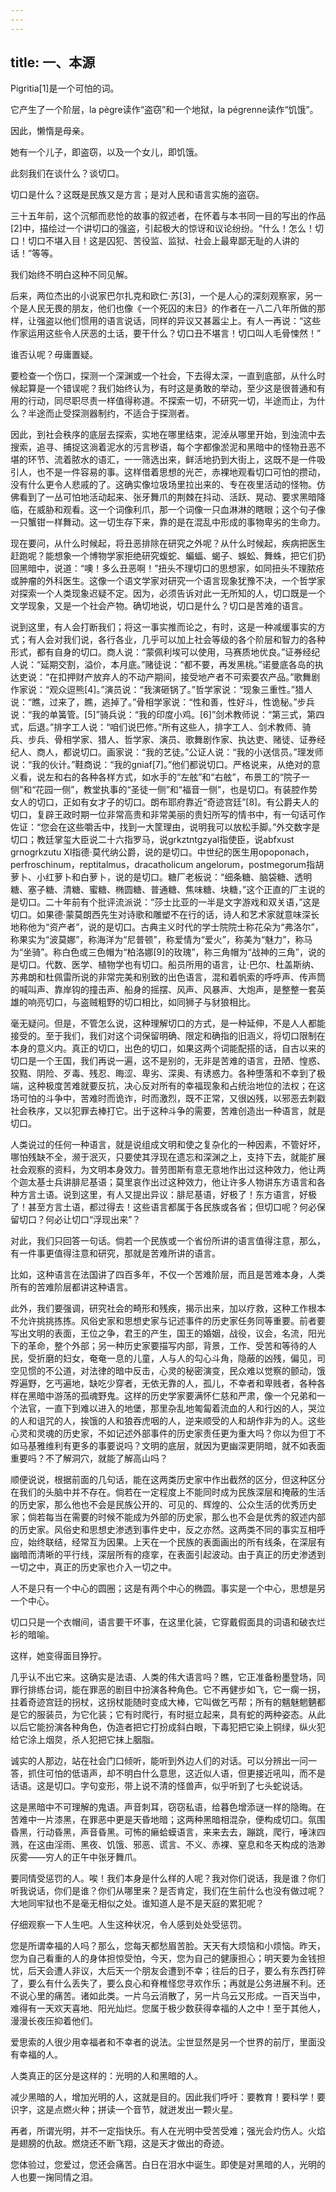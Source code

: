 ```yaml
---
---
---
```

title: 一、本源
---




Pigritia[1]是一个可怕的词。

它产生了一个阶层，la pègre读作“盗窃”和一个地狱，la pégrenne读作“饥饿”。

因此，懒惰是母亲。

她有一个儿子，即盗窃，以及一个女儿，即饥饿。

此刻我们在谈什么？谈切口。

切口是什么？这既是民族又是方言；是对人民和语言实施的盗窃。

三十五年前，这个沉郁而悲怆的故事的叙述者，在怀着与本书同一目的写出的作品[2]中，描绘过一个讲切口的强盗，引起极大的惊讶和议论纷纷。“什么！怎么！切口！切口不堪入目！这是囚犯、苦役监、监狱、社会上最卑鄙无耻的人讲的话！”等等。

我们始终不明白这种不同见解。

后来，两位杰出的小说家巴尔扎克和欧仁·苏[3]，一个是人心的深刻观察家，另一个是人民无畏的朋友，他们也像《一个死囚的末日》的作者在一八二八年所做的那样，让强盗以他们惯用的语言说话，同样的异议又甚嚣尘上。有人一再说：“这些作家运用这些令人厌恶的土话，要干什么？切口丑不堪言！切口叫人毛骨悚然！”

谁否认呢？毋庸置疑。

要检查一个伤口，探测一个深渊或一个社会，下去得太深，一直到底部，从什么时候起算是一个错误呢？我们始终认为，有时这是勇敢的举动，至少这是很普通和有用的行动，同尽职尽责一样值得称道。不探索一切，不研究一切，半途而止，为什么？半途而止受探测器制约，不适合于探测者。

因此，到社会秩序的底层去探索，实地在哪里结束，泥淖从哪里开始，到浊流中去搜索，追寻、捕捉这淌着泥水的污言秽语，每个字都像淤泥和黑暗中的怪物丑恶不堪的环节、流着脓水的语汇，一一筛选出来，鲜活地扔到大街上，这既不是一件吸引人，也不是一件容易的事。这样借着思想的光芒，赤裸地观看切口可怕的攒动，没有什么更令人悲戚的了。这确实像垃圾场里拉出来的、专在夜里活动的怪物。仿佛看到了一丛可怕地活动起来、张牙舞爪的荆棘在抖动、活跃、晃动、要求黑暗降临，在威胁和观看。这一个词像利爪，那一个词像一只血淋淋的瞎眼；这个句子像一只蟹钳一样舞动。这一切生存下来，靠的是在混乱中形成的事物卑劣的生命力。

现在要问，从什么时候起，将丑恶排除在研究之外呢？从什么时候起，疾病把医生赶跑呢？能想象一个博物学家拒绝研究蝮蛇、蝙蝠、蝎子、蜈蚣、舞蛛，把它们扔回黑暗中，说道：“噢！多么丑恶啊！”扭头不理切口的思想家，如同扭头不理脓疮或肿瘤的外科医生。这像一个语文学家对研究一个语言现象犹豫不决，一个哲学家对探索一个人类现象迟疑不定。因为，必须告诉对此一无所知的人，切口既是一个文学现象，又是一个社会产物。确切地说，切口是什么？切口是苦难的语言。

说到这里，有人会打断我们；将这一事实推而论之，有时，这是一种减缓事实的方式；有人会对我们说，各行各业，几乎可以加上社会等级的各个阶层和智力的各种形式，都有自身的切口。商人说：“蒙佩利埃可以使用，马赛质地优良。”证券经纪人说：“延期交割，溢价，本月底。”赌徒说：“都不要，再发黑桃。”诺曼底各岛的执达吏说：“在扣押财产放弃人的不动产期间，接受地产者不可索要农产品。”歌舞剧作家说：“观众逗熊[4]。”演员说：“我演砸锅了。”哲学家说：“现象三重性。”猎人说：“瞧，过来了，瞧，逃掉了。”骨相学家说：“性和善，性好斗，性诡秘。”步兵说：“我的单簧管。[5]”骑兵说：“我的印度小鸡。[6]”剑术教师说：“第三式，第四式，后退。”排字工人说：“咱们说巴修。”所有这些人，排字工人、剑术教师、骑兵、步兵、骨相学家、猎人、哲学家、演员、歌舞剧作家、执达吏、赌徒、证券经纪人、商人，都说切口。画家说：“我的艺徒。”公证人说：“我的小送信员。”理发师说：“我的伙计。”鞋商说：“我的gniaf[7]。”他们都说切口。严格说来，从绝对的意义看，说左和右的各种各样方式，如水手的“左舷”和“右舷”，布景工的“院子一侧”和“花园一侧”，教堂执事的“圣徒一侧”和“福音一侧”，也是切口。有装腔作势女人的切口，正如有女才子的切口。朗布耶府靠近“奇迹宫廷”[8]。有公爵夫人的切口，复辟王政时期一位非常高贵和非常美丽的贵妇所写的情书中，有一句话可作佐证：“您会在这些嚼舌中，找到一大筐理由，说明我可以放松手脚。”外交数字是切口；教廷掌玺大臣说二十六指罗马，说grkztntgzyal指使臣，说abfxust grnogrkzutu Ⅺ指德·莫代纳公爵，说的是切口。中世纪的医生用opoponach，perfroschinum，reptitalmus，dracatholicum angelorum，postmegorum指胡萝卜、小红萝卜和白萝卜，说的是切口。糖厂老板说：“细条糖、脑袋糖、透明糖、塞子糖、清糖、蜜糖、椭圆糖、普通糖、焦味糖、块糖，”这个正直的厂主说的是切口。二十年前有个批评流派说：“莎士比亚的一半是文字游戏和双关语，”这是切口。如果德·蒙莫朗西先生对诗歌和雕塑不在行的话，诗人和艺术家就意味深长地称他为“资产者”，说的是切口。古典主义时代的学士院院士称花朵为“弗洛尔”，称果实为“波莫娜”，称海洋为“尼普顿”，称爱情为“爱火”，称美为“魅力”，称马为“坐骑”。称白色或三色帽为“柏洛娜[9]的玫瑰”，称三角帽为“战神的三角”，说的是切口。代数、医学、植物学也有切口。船员所用的语言，让·巴尔、杜盖斯纳、苏弗朗和杜佩雷所说的非常完美和别致的出色语言，混和着帆索的呼呼声、传声筒的喊叫声、靠岸钩的撞击声、船身的摇摆、风声、风暴声、大炮声，是整整一套英雄的响亮切口，与盗贼粗野的切口相比，如同狮子与豺狼相比。

毫无疑问。但是，不管怎么说，这种理解切口的方式，是一种延伸，不是人人都能接受的。至于我们，我们对这个词保留明确、限定和确指的旧涵义，将切口限制在本身的意义内。真正的切口，出色的切口，如果这两个词能配搭的话，自古以来的切口是一个王国，我们再说一遍，这不是别的，无非是苦难的语言，丑陋、惶惑、狡黠、阴险、歹毒、残忍、晦涩、卑劣、深奥、有诱惑力。各种堕落和不幸到了极端，这种极度苦难就要反抗，决心反对所有的幸福现象和占统治地位的法权；在这场可怕的斗争中，苦难时而诡诈，时而激烈，既不正常，又很凶残，以邪恶去刺戳社会秩序，又以犯罪去棒打它。出于这种斗争的需要，苦难创造出一种语言，就是切口。

人类说过的任何一种语言，就是说组成文明和使之复杂化的一种因素，不管好坏，哪怕残缺不全，濒于泯灭，只要使其浮现在遗忘和深渊之上，支持下去，就能扩展社会观察的资料，为文明本身效力。普劳图斯有意无意地作出过这种效力，他让两个迦太基士兵讲腓尼基语；莫里哀作出过这种效力，他让许多人物讲东方语言和各种方言土语。说到这里，有人又提出异议：腓尼基语，好极了！东方语言，好极了！甚至方言土语，都过得去！这些语言都属于各民族或各省；但切口呢？何必保留切口？何必让切口“浮现出来”？

对此，我们只回答一句话。倘若一个民族或一个省份所讲的语言值得注意，那么，有一件事更值得注意和研究，那就是苦难所讲的语言。

比如，这种语言在法国讲了四百多年，不仅一个苦难阶层，而且是苦难本身，人类所有的苦难阶层都讲这种语言。

此外，我们要强调，研究社会的畸形和残疾，揭示出来，加以疗救，这种工作根本不允许挑挑拣拣。风俗史家和思想史家与记述事件的历史家任务同等重要。前者要写出文明的表面，王位之争，君王的产生，国王的婚姻，战役，议会，名流，阳光下的革命，整个外部；另一种历史家要描写内部，背景，工作、受苦和等待的人民，受折磨的妇女，奄奄一息的儿童，人与人的勾心斗角，隐蔽的凶残，偏见，司空见惯的不公道，对法律的暗中反击，心灵的秘密演变，民众难以觉察的颤动，饿殍遍野，乞丐遍地，缺吃少穿者，无依无靠的人，孤儿，不幸者和卑贱者，各种各样在黑暗中游荡的孤魂野鬼。这样的历史学家要满怀仁慈和严肃，像一个兄弟和一个法官，一直下到难以进入的地堡，那里杂乱地匍匐着流血的人和行凶的人，哭泣的人和诅咒的人，挨饿的人和狼吞虎咽的人，逆来顺受的人和胡作非为的人。这些心灵和灵魂的历史家，不如记述外部事件的历史家责任更为重大吗？你以为但丁不如马基雅维利有更多的事要说吗？文明的底层，就因为更幽深更阴暗，就不如表面重要吗？不了解洞穴，就能了解高山吗？

顺便说说，根据前面的几句话，能在这两类历史家中作出截然的区分，但这种区分在我们的头脑中并不存在。倘若在一定程度上不能同时成为民族深层和掩蔽的生活的历史家，那么他也不会是民族公开的、可见的、辉煌的、公众生活的优秀历史家；倘若每当在需要的时候不能成为外部的历史家，那么也不会是优秀的叙述内部的历史家。风俗史和思想史渗透到事件史中，反之亦然。这两类不同的事实互相呼应，始终联结，经常互为因果。上天在一个民族的表面画出的所有线条，在深层有幽暗而清晰的平行线，深层所有的痉挛，在表面引起波动。由于真正的历史渗透到一切之中，真正的历史家也介入一切之中。

人不是只有一个中心的圆圈；这是有两个中心的椭圆。事实是一个中心，思想是另一个中心。

切口只是一个衣帽间，语言要干坏事，在这里化装，它穿戴假面具的词语和破衣烂衫的暗喻。

这样，她变得面目狰狞。

几乎认不出它来。这确实是法语、人类的伟大语言吗？瞧，它正准备粉墨登场，同罪行排练台词，能在罪恶的剧目中扮演各种角色。它不再健步如飞，它一瘸一拐，拄着奇迹宫廷的拐杖，这拐杖能随时变成大棒，它叫做乞丐帮；所有的魑魅魍魉都是它的服装员，为它化装；它有时爬行，有时挺立起来，具有蛇的两种姿态。从此以后它能扮演各种角色，伪造者把它打扮成斜白眼，下毒犯把它染上铜绿，纵火犯给它涂上烟炱，杀人犯把它抹上胭脂。

诚实的人那边，站在社会门口倾听，能听到外边人们的对话。可以分辨出一问一答，抓住可怕的低语声，却不明白什么意思，这近似人语，但更接近吼叫，而不是话语。这是切口。字句变形，带上说不清的怪兽声，似乎听到了七头蛇说话。

这是黑暗中不可理解的鬼语。声音刺耳，窃窃私语，给暮色增添谜一样的隐晦。在苦难中一片漆黑，在罪恶中更是天昏地暗；这两种黑暗相混杂，便构成切口。氛围昏黑，行动昏黑，声音昏黑。可怖的癞蛤蟆语言，来来去去，蹦跳，爬行，唾沫四溅，在这由淫雨、黑夜、饥饿、邪恶、谎言、不义、赤裸、窒息和冬天构成的浩渺灰雾——穷人的正午中张牙舞爪。

要同情受惩罚的人。唉！我们本身是什么样的人呢？我对你们说话，我是谁？你们听我说话，你们是谁？你们从哪里来？是否肯定，我们在生前什么也没有做过呢？大地同牢狱也不是毫无相似之处。谁知道人是不是天庭的累犯呢？

仔细观察一下人生吧。人生这种状况，令人感到处处受惩罚。

您是所谓幸福的人吗？那么，您每天都愁眉苦脸。天天有大烦恼和小烦恼。昨天，您为自己看重的人的身体担惊受怕，今天，您为自己的健康担心；明天要为金钱担忧，后天会遭人非议，大后天一个朋友会遭到不幸；往后的日子，要么有东西打碎了，要么有什么丢失了，要么良心和脊椎怪您寻欢作乐；再就是公务进展不利。还不说心里的痛苦。诸如此类。一片乌云消散了，另一片乌云又形成。一百天当中，难得有一天欢天喜地、阳光灿烂。您属于极少数获得幸福的人之中！至于其他人，漫漫长夜压抑着他们。

爱思索的人很少用幸福者和不幸者的说法。尘世显然是另一个世界的前厅，里面没有幸福的人。

人类真正的区分是这样的：光明的人和黑暗的人。

减少黑暗的人，增加光明的人，这就是目的。因此我们呼吁：要教育！要科学！要识字，这是点燃火种；拼读一个音节，就迸发出一颗火星。

再者，所谓光明，并不一定指快乐。有人在光明中受苦受难；强光会灼伤人。火焰是翅膀的仇敌。燃烧还不断飞翔，这是天才做出的奇迹。

您体验过，您爱过，您还会痛苦。白日在泪水中诞生。即使是对黑暗的人，光明的人也要一掬同情之泪。